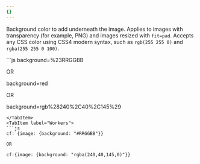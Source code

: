 ```yaml
---
{}
---
```



Background color to add underneath the image. Applies to images with transparency (for example, PNG) and images resized with `fit=pad`. Accepts any CSS color using CSS4 modern syntax, such as `rgb(255 255 0)` and `rgba(255 255 0 100)`.

<Tabs>
  <TabItem label="URL format">
  ```js
background=%23RRGGBB

OR

background=red

OR

background=rgb%28240%2C40%2C145%29

```
</TabItem>
<TabItem label="Workers">
```js
cf: {image: {background: "#RRGGBB"}}

OR

cf:{image: {background: "rgba(240,40,145,0)"}}
```

  </TabItem>
</Tabs>

